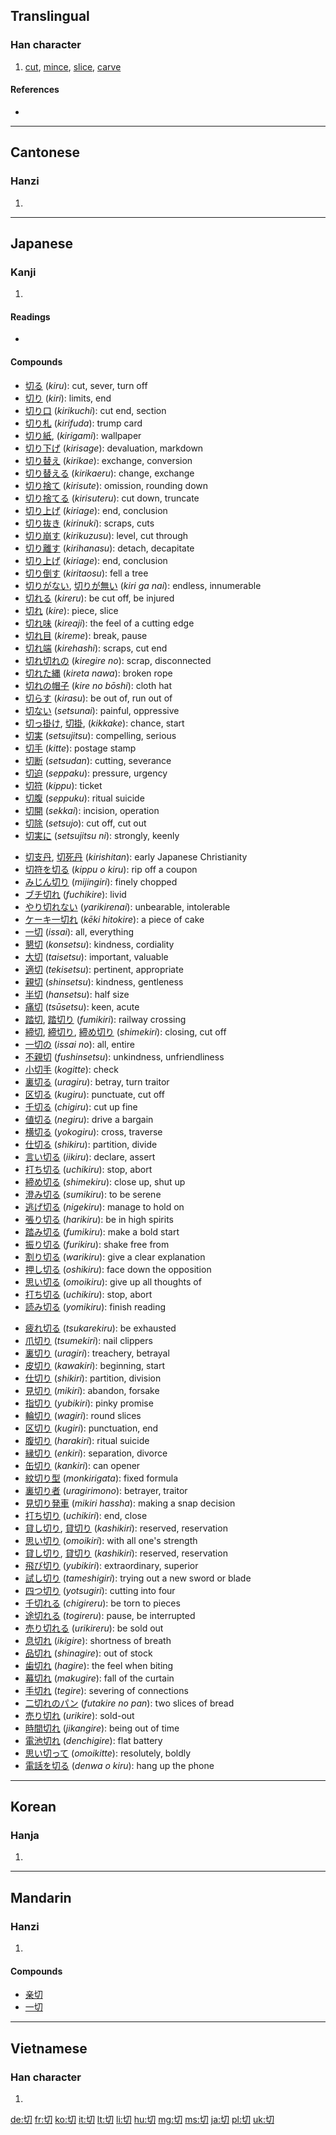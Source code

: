 {{also|切}}
==Translingual==

===Han character===
{{Han char|rn=18|rad=刀|as=02|sn=4|four=4772<sub>0</sub>|canj=心尸竹 (PSH)|ids=⿰[[七]][[刀]]}}

# [[cut]], [[mince]], [[slice]], [[carve]]

====References====
* {{Han ref|kx=0136.090|dkj=01858|dj=0307.050|hdz=10320.050|uh=5207|ud=20999|bh=A4C1|bd=42177}}

----

==Cantonese==

===Hanzi===
{{yue-hanzi|jyut=|y=chai3, chit3}}

# {{defn|Cantonese|sort=刀02}}

----

==Japanese==

===Kanji===
{{ja-kanji|grade=2|rs=刀02}}

# {{defn|Japanese}}

====Readings====
* {{ja-readings|on=[[せつ]] (''setsu''), [[さい]] (''sai'')|kun=[[きる]] ([[切る]], ''kiru''), -[[きる]] (-[[切る]], ''-kiru''), [[きり]] ([[切り]], ''kiri''), -[[きり]] (-[[切り]], ''-kiri''), -[[ぎり]] (-[[切り]], ''-giri''), [[きれる]] ([[切れる]], ''kireru''), -[[きれる]] (-[[切れる]], ''-kireru''), [[きれ]] ([[切れ]], ''kire''), -[[きれ]] (-[[切れ]], ''-kire''), -[[ぎれ]] (-[[切れ]], ''-gire'')|nanori=[[きつ]] (''kitsu''), [[きり]] (''kiri''), [[ぎり]] (''giri'')}}

====Compounds====
{{rel-top3|compounds containing "切"}}
* [[切る]] (''kiru''): cut, sever, turn off
* [[切り]] (''kiri''): limits, end
* [[切り口]] (''kirikuchi''): cut end, section
* [[切り札]] (''kirifuda''): trump card
* [[切り紙]], (''kirigami''): wallpaper
* [[切り下げ]] (''kirisage''): devaluation, markdown
* [[切り替え]] (''kirikae''): exchange, conversion
* [[切り替える]] (''kirikaeru''): change, exchange
* [[切り捨て]] (''kirisute''): omission, rounding down
* [[切り捨てる]] (''kirisuteru''): cut down, truncate
* [[切り上げ]] (''kiriage''): end, conclusion
* [[切り抜き]] (''kirinuki''): scraps, cuts
* [[切り崩す]] (''kirikuzusu''): level, cut through
* [[切り離す]] (''kirihanasu''): detach, decapitate
* [[切り上げ]] (''kiriage''): end, conclusion
* [[切り倒す]] (''kiritaosu''): fell a tree
* [[切りがない]], [[切りが無い]] (''kiri ga nai''): endless, innumerable
* [[切れる]] (''kireru''): be cut off, be injured
* [[切れ]] (''kire''): piece, slice
* [[切れ味]] (''kireaji''): the feel of a cutting edge
* [[切れ目]] (''kireme''): break, pause
* [[切れ端]] (''kirehashi''): scraps, cut end
* [[切れ切れの]] (''kiregire no''): scrap, disconnected
* [[切れた縄]] (''kireta nawa''): broken rope
* [[切れの帽子]] (''kire no bōshi''): cloth hat
* [[切らす]] (''kirasu''): be out of, run out of
* [[切ない]] (''setsunai''): painful, oppressive
* [[切っ掛け]], [[切掛]], (''kikkake''): chance, start
* [[切実]] (''setsujitsu''): compelling, serious
* [[切手]] (''kitte''): postage stamp
* [[切断]] (''setsudan''): cutting, severance
* [[切迫]] (''seppaku''): pressure, urgency
* [[切符]] (''kippu''): ticket
* [[切腹]] (''seppuku''): ritual suicide
* [[切開]] (''sekkai''): incision, operation
* [[切除]] (''setsujo''): cut off, cut out
* [[切実に]] (''setsujitsu ni''): strongly, keenly
{{rel-mid3}}
* [[切支丹]], [[切死丹]] (''kirishitan''): early Japanese Christianity
* [[切符を切る]] (''kippu o kiru''): rip off a coupon
* [[みじん切り]] (''mijingiri''): finely chopped
* [[ブチ切れ]] (''fuchikire''): livid
* [[やり切れない]] (''yarikirenai''): unbearable, intolerable
* [[ケーキ一切れ]] (''kēki hitokire''): a piece of cake
* [[一切]] (''issai''): all, everything
* [[懇切]] (''konsetsu''): kindness, cordiality
* [[大切]] (''taisetsu''): important, valuable
* [[適切]] (''tekisetsu''): pertinent, appropriate
* [[親切]] (''shinsetsu''): kindness, gentleness
* [[半切]] (''hansetsu''): half size
* [[痛切]] (''tsūsetsu''): keen, acute
* [[踏切]], [[踏切り]] (''fumikiri''): railway crossing
* [[締切]], [[締切り]], [[締め切り]] (''shimekiri''): closing, cut off
* [[一切の]] (''issai no''): all, entire
* [[不親切]] (''fushinsetsu''): unkindness, unfriendliness
* [[小切手]] (''kogitte''): check
* [[裏切る]] (''uragiru''): betray, turn traitor
* [[区切る]] (''kugiru''): punctuate, cut off
* [[千切る]] (''chigiru''): cut up fine
* [[値切る]] (''negiru''): drive a bargain
* [[横切る]] (''yokogiru''): cross, traverse
* [[仕切る]] (''shikiru''): partition, divide
* [[言い切る]] (''iikiru''): declare, assert
* [[打ち切る]] (''uchikiru''): stop, abort
* [[締め切る]] (''shimekiru''): close up, shut up
* [[澄み切る]] (''sumikiru''): to be serene
* [[逃げ切る]] (''nigekiru''): manage to hold on
* [[張り切る]] (''harikiru''): be in high spirits
* [[踏み切る]] (''fumikiru''): make a bold start
* [[振り切る]] (''furikiru''): shake free from
* [[割り切る]] (''warikiru''): give a clear explanation
* [[押し切る]] (''oshikiru''): face down the opposition
* [[思い切る]] (''omoikiru''): give up all thoughts of
* [[打ち切る]] (''uchikiru''): stop, abort
* [[読み切る]] (''yomikiru''): finish reading
{{rel-mid3}}
* [[疲れ切る]] (''tsukarekiru''): be exhausted
* [[爪切り]] (''tsumekiri''): nail clippers
* [[裏切り]] (''uragiri''): treachery, betrayal
* [[皮切り]] (''kawakiri''): beginning, start
* [[仕切り]] (''shikiri''): partition, division
* [[見切り]] (''mikiri''): abandon, forsake
* [[指切り]] (''yubikiri''): pinky promise
* [[輪切り]] (''wagiri''): round slices
* [[区切り]] (''kugiri''): punctuation, end
* [[腹切り]] (''harakiri''): ritual suicide
* [[縁切り]] (''enkiri''): separation, divorce
* [[缶切り]] (''kankiri''): can opener
* [[紋切り型]] (''monkirigata''): fixed formula
* [[裏切り者]] (''uragirimono''): betrayer, traitor
* [[見切り発車]] (''mikiri hassha''): making a snap decision
* [[打ち切り]] (''uchikiri''): end, close
* [[貸し切り]], [[貸切り]] (''kashikiri''): reserved, reservation
* [[思い切り]] (''omoikiri''): with all one's strength
* [[貸し切り]], [[貸切り]] (''kashikiri''): reserved, reservation
* [[飛び切り]] (''yubikiri''): extraordinary, superior
* [[試し切り]] (''tameshigiri''): trying out a new sword or blade
* [[四つ切り]] (''yotsugiri''): cutting into four
* [[千切れる]] (''chigireru''): be torn to pieces
* [[途切れる]] (''togireru''): pause, be interrupted
* [[売り切れる]] (''urikireru''): be sold out
* [[息切れ]] (''ikigire''): shortness of breath
* [[品切れ]] (''shinagire''): out of stock
* [[歯切れ]] (''hagire''): the feel when biting
* [[幕切れ]] (''makugire''): fall of the curtain
* [[手切れ]] (''tegire''): severing of connections
* [[二切れのパン]] (''futakire no pan''): two slices of bread
* [[売り切れ]] (''urikire''): sold-out
* [[時間切れ]] (''jikangire''): being out of time
* [[電池切れ]] (''denchigire''): flat battery
* [[思い切って]] (''omoikitte''): resolutely, boldly
* [[電話を切る]] (''denwa o kiru''): hang up the phone
{{rel-bottom}}
----

==Korean==

===Hanja===
{{ko-hanja|hangeul=[[절]], [[체]]|eumhun=끊을 절, 온통 체|rv=jeol, che|mr=chŏl, ch'e}}

# {{defn|Korean|sort=刀02}}

----

==Mandarin==

===Hanzi===
{{cmn-hanzi|pin=[[qì]] ([[qi4]]), [[qiē]] ([[qie1]]), [[qiè]] ([[qie4]])|wg=ch'i<sup>4</sup>, ch'ieh<sup>1</sup>, ch'ieh<sup>4</sup>}}

# {{defn|Mandarin|sort=刀02}}

====Compounds====
* [[亲切]]
* [[一切]]

----

==Vietnamese==

===Han character===
{{vi-hantu|[[thiết]], [[siết]], [[thiếc]], [[thướt]]|rs=刀02}}

# {{defn|Vietnamese|sort=刀02}}

[[de:切]]
[[fr:切]]
[[ko:切]]
[[it:切]]
[[lt:切]]
[[li:切]]
[[hu:切]]
[[mg:切]]
[[ms:切]]
[[ja:切]]
[[pl:切]]
[[uk:切]]